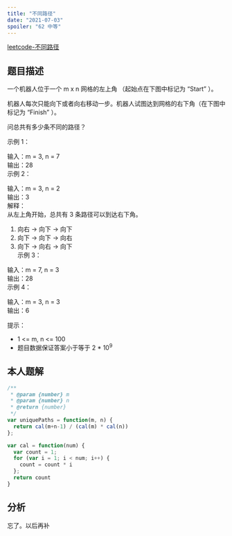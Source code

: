 ```yaml
---
title: "不同路径"
date: "2021-07-03"
spoiler: "62 中等"
---
```


[leetcode-不同路径](https://leetcode.cn/problems/unique-paths/description/)

## 题目描述

一个机器人位于一个 m x n 网格的左上角 （起始点在下图中标记为 “Start” ）。  
  
机器人每次只能向下或者向右移动一步。机器人试图达到网格的右下角（在下图中标记为 “Finish” ）。  
  
问总共有多少条不同的路径？  
  
   
  
示例 1：  
  
  
输入：m = 3, n = 7  
输出：28  
示例 2：  
  
输入：m = 3, n = 2  
输出：3  
解释：  
从左上角开始，总共有 3 条路径可以到达右下角。  
1. 向右 -> 向下 -> 向下  
2. 向下 -> 向下 -> 向右  
3. 向下 -> 向右 -> 向下  
示例 3：  
  
输入：m = 7, n = 3  
输出：28  
示例 4：  
  
输入：m = 3, n = 3  
输出：6  
   
  
提示：  
  
* 1 \<= m, n \<= 100  
* 题目数据保证答案小于等于 2 * 10<sup>9</sup>  

## 本人题解

```javascript
/**
 * @param {number} m
 * @param {number} n
 * @return {number}
 */
var uniquePaths = function(m, n) {
  return cal(m+n-1) / (cal(m) * cal(n))
};

var cal = function(num) {
  var count = 1;
  for (var i = 1; i < num; i++) {
    count = count * i
  };
  return count
}
```

## 分析

忘了。以后再补
